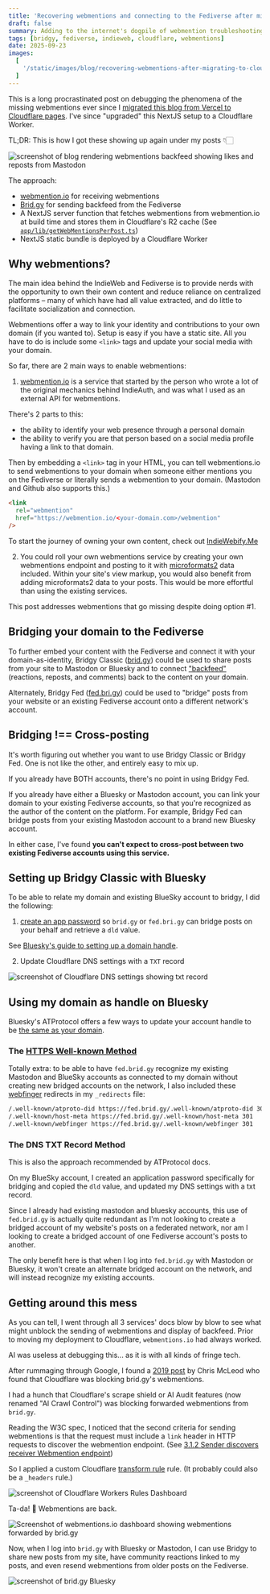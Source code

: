 ```yaml
---
title: 'Recovering webmentions and connecting to the Fediverse after migrating to Cloudflare'
draft: false
summary: Adding to the internet's dogpile of webmention troubleshooting for collecting authentic reactions from online communities.
tags: [bridgy, fediverse, indieweb, cloudflare, webmentions]
date: 2025-09-23
images:
  [
    '/static/images/blog/recovering-webmentions-after-migrating-to-cloudflare/lost-webmentions.png'
  ]
---
```


This is a long procrastinated post on debugging the phenomena of the missing webmentions ever since I [migrated this blog from Vercel to Cloudflare pages](/blog/blocking-ai-crawlers). I've since "upgraded" this NextJS setup to a Cloudflare Worker.

TL;DR: This is how I got these showing up again under my posts 👇🏻

![screenshot of blog rendering webmentions backfeed showing likes and reposts from Mastodon](/static/images/blog/recovering-webmentions-after-migrating-to-cloudflare/blog-webmentions.png)

The approach:

- [webmention.io](https://webmention.io/) for receiving webmentions
- [Brid.gy](https://brid.gy/) for sending backfeed from the Fediverse
- A NextJS server function that fetches webmentions from webmention.io at build time and stores them in Cloudflare's R2 cache (See [`app/lib/getWebMentionsPerPost.ts`](https://github.com/usrrname/jenchan.biz/blob/main/app/lib/getWebMentionsPerPost.ts))
- NextJS static bundle is deployed by a Cloudflare Worker

## Why webmentions?

The main idea behind the IndieWeb and Fediverse is to provide nerds with the opportunity to own their own content and reduce reliance on centralized platforms – many of which have had all value extracted, and do little to facilitate socialization and connection.

Webmentions offer a way to link your identity and contributions to your own domain (if you wanted to). Setup is easy if you have a static site. All you have to do is include some `<link>` tags and update your social media with your domain.

So far, there are 2 main ways to enable webmentions:

1. [webmention.io](https://webmention.io/) is a service that started by the person who wrote a lot of the original mechanics behind IndieAuth, and was what I used as an external API for webmentions.

There's 2 parts to this:

- the ability to identify your web presence through a personal domain
- the ability to verify you are that person based on a social media profile having a link to that domain.

Then by embedding a `<link>` tag in your HTML, you can tell webmentions.io to send webmentions to your domain when someone either mentions you on the Fediverse or literally sends a webmention to your domain. (Mastodon and Github also supports this.)

```html
<link
  rel="webmention"
  href="https://webmention.io/<your-domain.com>/webmention"
/>
```

To start the journey of owning your own content, check out [IndieWebify.Me](https://indiewebify.me/)

2. You could roll your own webmentions service by creating your own webmentions endpoint and posting to it with [microformats2](https://microformats.org/wiki/microformats2) data included. Within your site's view markup, you would also benefit from adding microformats2 data to your posts. This would be more effortful than using the existing services.

This post addresses webmentions that go missing despite doing option #1.

## Bridging your domain to the Fediverse

To further embed your content with the Fediverse and connect it with your domain-as-identity, Bridgy Classic ([brid.gy](https://brid.gy/)) could be used to share posts from your site to Mastodon or Bluesky and to connect ["backfeed"](https://indieweb.org/backfeed) (reactions, reposts, and comments) back to the content on your domain.

Alternately, Bridgy Fed ([fed.bri.gy](https://fed.bri.gy/)) could be used to "bridge" posts from your website or an existing Fediverse account onto a different network's account.

## Bridging !== Cross-posting

It's worth figuring out whether you want to use Bridgy Classic or Bridgy Fed.
One is not like the other, and entirely easy to mix up.

If you already have BOTH accounts, there's no point in using Bridgy Fed.

If you already have either a Bluesky or Mastodon account, you can link your domain to your existing Fediverse accounts, so that you're recognized as the author of the content on the platform. For example, Bridgy Fed can bridge posts from your existing Mastodon account to a brand new Bluesky account.

In either case, I've found **you can't expect to cross-post between two existing Fediverse accounts using this service.**

## Setting up Bridgy Classic with Bluesky

To be able to relate my domain and existing BlueSky account to bridgy, I did the following:

1. [create an app password](https://fed.brid.gy/docs#app-password) so `brid.gy` or `fed.bri.gy` can bridge posts on your behalf and retrieve a `dld` value.

See [Bluesky's guide to setting up a domain handle](https://bsky.social/about/blog/4-28-2023-domain-handle-tutorial).

2. Update Cloudflare DNS settings with a `TXT` record

![screenshot of Cloudflare DNS settings showing txt record](/static/images/blog/recovering-webmentions-after-migrating-to-cloudflare/cf-dns.png)

## Using my domain as handle on Bluesky

Bluesky's ATProtocol offers a few ways to update your account handle to be [the same as your domain](https://atproto.com/specs/handle#handle-resolution).

### The [HTTPS Well-known Method](https://atproto.com/specs/handle#https-well-known-method)

Totally extra: to be able to have `fed.brid.gy` recognize my existing Mastodon and BlueSky accounts as connected to my domain without creating new bridged accounts on the network, I also included these [webfinger](https://en.wikipedia.org/wiki/WebFinger) redirects in my `_redirects` file:

```txt
/.well-known/atproto-did https://fed.brid.gy/.well-known/atproto-did 301
/.well-known/host-meta https://fed.brid.gy/.well-known/host-meta 301
/.well-known/webfinger https://fed.brid.gy/.well-known/webfinger 301
```

### The DNS TXT Record Method

This is also the approach recommended by ATProtocol docs.

On my BlueSky account, I created an application password specifically for bridging and copied the `dld` value, and updated my DNS settings with a txt record.

Since I already had existing mastodon and bluesky accounts, this use of `fed.brid.gy` is actually quite redundant as I'm not looking to create a bridged account of my website's posts on a federated network, nor am I looking to create a bridged account of one Fediverse account's posts to another.

The only benefit here is that when I log into `fed.brid.gy` with Mastodon or Bluesky, it won't create an alternate bridged account on the network, and will instead recognize my existing accounts.

## Getting around this mess

As you can tell, I went through all 3 services' docs blow by blow to see what might unblock the sending of webmentions and display of backfeed. Prior to moving my deployment to Cloudflare, `webmentions.io` had always worked.

AI was useless at debugging this... as it is with all kinds of fringe tech.

After rummaging through Google, I found a [2019 post](https://chrismcleod.dev/blog/experiences-with-cloudflare-blocking-bridgy/) by Chris McLeod who found that Cloudflare was blocking brid.gy's webmentions.

I had a hunch that Cloudflare's scrape shield or AI Audit features (now renamed "AI Crawl Control") was blocking forwarded webmentions from `brid.gy`.

Reading the W3C spec, I noticed that the second criteria for sending webmentions is that the request must include a `link` header in HTTP requests to discover the webmention endpoint. (See [3.1.2 Sender discovers receiver Webmention endpoint](https://www.w3.org/TR/webmention/#h-sender-discovers-receiver-webmention-endpoint))

So I applied a custom Cloudflare [transform rule](https://developers.cloudflare.com/rules/transform/) rule. (It probably could also be a `_headers` rule.)

![screenshot of Cloudflare Workers Rules Dashboard ](/static/images/blog/recovering-webmentions-after-migrating-to-cloudflare/transform-rules-modify-header.png)

Ta-da! 🎉 Webmentions are back.

![Screenshot of webmentions.io dashboard showing webmentions forwarded by brid.gy](/static/images/blog/recovering-webmentions-after-migrating-to-cloudflare/webmentions.png)

Now, when I log into `brid.gy` with Bluesky or Mastodon, I can use Bridgy to share new posts from my site, have community reactions linked to my posts, and even resend webmentions from older posts on the Fediverse.

![screenshot of brid.gy Bluesky](/static/images/blog/recovering-webmentions-after-migrating-to-cloudflare/bridgy-bluesky.png)
